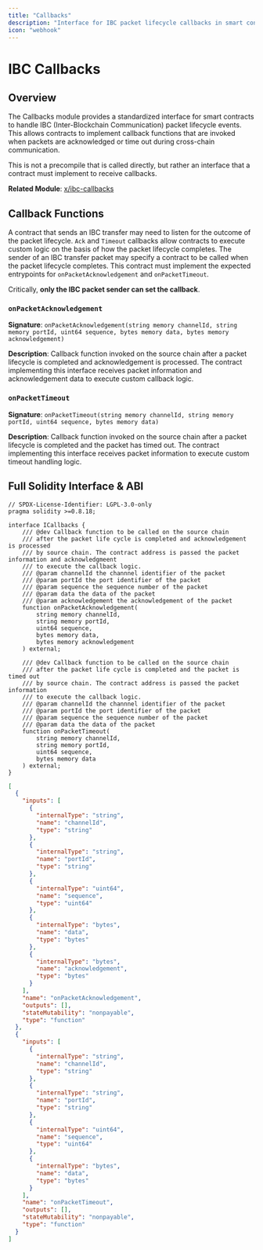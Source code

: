 ```yaml
---
title: "Callbacks"
description: "Interface for IBC packet lifecycle callbacks in smart contracts"
icon: "webhook"
---
```


# IBC Callbacks

## Overview

The Callbacks module provides a standardized interface for smart contracts to handle IBC (Inter-Blockchain Communication) packet lifecycle events. This allows contracts to implement callback functions that are invoked when packets are acknowledged or time out during cross-chain communication.

This is not a precompile that is called directly, but rather an interface that a contract must implement to receive callbacks.

**Related Module**: [x/ibc-callbacks](https://github.com/cosmos/ibc-go/blob/main/modules/apps/callbacks/README.md)

## Callback Functions

A contract that sends an IBC transfer may need to listen for the outcome of the packet lifecycle. `Ack` and `Timeout` callbacks allow contracts to execute custom logic on the basis of how the packet lifecycle completes. The sender of an IBC transfer packet may specify a contract to be called when the packet lifecycle completes. This contract must implement the expected entrypoints for `onPacketAcknowledgement` and `onPacketTimeout`.

Critically, **only the IBC packet sender can set the callback**.

### `onPacketAcknowledgement`

**Signature**: `onPacketAcknowledgement(string memory channelId, string memory portId, uint64 sequence, bytes memory data, bytes memory acknowledgement)`

**Description**: Callback function invoked on the source chain after a packet lifecycle is completed and acknowledgement is processed. The contract implementing this interface receives packet information and acknowledgement data to execute custom callback logic.

### `onPacketTimeout`

**Signature**: `onPacketTimeout(string memory channelId, string memory portId, uint64 sequence, bytes memory data)`

**Description**: Callback function invoked on the source chain after a packet lifecycle is completed and the packet has timed out. The contract implementing this interface receives packet information to execute custom timeout handling logic.

## Full Solidity Interface & ABI

```solidity title="Callbacks Solidity Interface" lines expandable
// SPDX-License-Identifier: LGPL-3.0-only
pragma solidity >=0.8.18;

interface ICallbacks {
    /// @dev Callback function to be called on the source chain
    /// after the packet life cycle is completed and acknowledgement is processed
    /// by source chain. The contract address is passed the packet information and acknowledgmeent
    /// to execute the callback logic.
    /// @param channelId the channnel identifier of the packet
    /// @param portId the port identifier of the packet
    /// @param sequence the sequence number of the packet
    /// @param data the data of the packet
    /// @param acknowledgement the acknowledgement of the packet
    function onPacketAcknowledgement(
        string memory channelId,
        string memory portId,
        uint64 sequence,
        bytes memory data,
        bytes memory acknowledgement
    ) external;

    /// @dev Callback function to be called on the source chain
    /// after the packet life cycle is completed and the packet is timed out
    /// by source chain. The contract address is passed the packet information
    /// to execute the callback logic.
    /// @param channelId the channnel identifier of the packet
    /// @param portId the port identifier of the packet
    /// @param sequence the sequence number of the packet
    /// @param data the data of the packet
    function onPacketTimeout(
        string memory channelId,
        string memory portId,
        uint64 sequence,
        bytes memory data
    ) external;
}
```

```json title="Callbacks ABI" lines expandable
[
  {
    "inputs": [
      {
        "internalType": "string",
        "name": "channelId",
        "type": "string"
      },
      {
        "internalType": "string",
        "name": "portId",
        "type": "string"
      },
      {
        "internalType": "uint64",
        "name": "sequence",
        "type": "uint64"
      },
      {
        "internalType": "bytes",
        "name": "data",
        "type": "bytes"
      },
      {
        "internalType": "bytes",
        "name": "acknowledgement",
        "type": "bytes"
      }
    ],
    "name": "onPacketAcknowledgement",
    "outputs": [],
    "stateMutability": "nonpayable",
    "type": "function"
  },
  {
    "inputs": [
      {
        "internalType": "string",
        "name": "channelId",
        "type": "string"
      },
      {
        "internalType": "string",
        "name": "portId",
        "type": "string"
      },
      {
        "internalType": "uint64",
        "name": "sequence",
        "type": "uint64"
      },
      {
        "internalType": "bytes",
        "name": "data",
        "type": "bytes"
      }
    ],
    "name": "onPacketTimeout",
    "outputs": [],
    "stateMutability": "nonpayable",
    "type": "function"
  }
]
```
